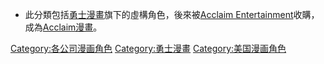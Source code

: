 *此分類包括[[勇士漫畫|勇士漫畫]]旗下的虛構角色，後來被[[Acclaim_Entertainment|Acclaim Entertainment]]收購，成為[[Acclaim漫畫|Acclaim漫畫]]。

[[Category:各公司漫画角色|Category:各公司漫画角色]]
[[Category:勇士漫畫|Category:勇士漫畫]]
[[Category:美国漫画角色|Category:美国漫画角色]]